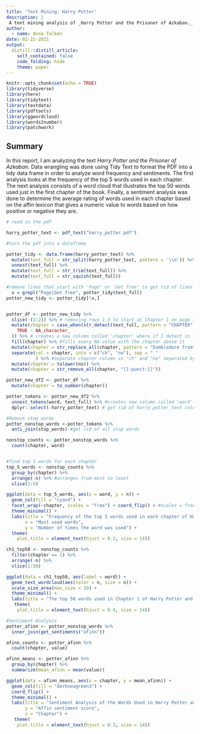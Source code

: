 ```yaml
---
title: 'Text Mining: Harry Potter'
description: |
 A text mining analysis of _Harry Potter and the Prisoner of Azkaban._ These data visualizations illustrate word frequency throughout each chapter, a wordcloud of the most used words in the first chapter and finally a lexicon is used to determine the positive and negative sentiments associated with words throughout the book.
author:
  - name: Anna Talken
date: 02-22-2021
output:
  distill::distill_article:
    self_contained: false
    code_folding: hide
    theme: paper
---
```


```r
knitr::opts_chunk$set(echo = TRUE)
library(tidyverse)
library(here)
library(tidytext)
library(textdata)
library(pdftools)
library(ggwordcloud)
library(words2number)
library(patchwork)
```

## Summary

In this report, I am analyzing the text _Harry Potter and the Prisoner of Azkaban._ Data wrangling was done using Tidy Text to format the PDF into a tidy data frame in order to analyze word frequency and sentiments. The first analysis looks at the frequency of the top 5 words used in each chapter. The next analysis consists of a word cloud that illustrates the top 50 words used just in the first chapter of the book. Finally, a sentiment analysis was done to determine the average rating of words used in each chapter based on the affin lexicon that gives a numeric value to words based on how positive or negative they are.


```r
# read in the pdf

harry_potter_text <- pdf_text("harry_potter.pdf")

#turn the pdf into a dataframe

potter_tidy <- data.frame(harry_potter_text) %>% 
  mutate(text_full = str_split(harry_potter_text, pattern = '\\n')) %>% 
  unnest(text_full) %>% 
  mutate(text_full = str_trim(text_full)) %>% 
  mutate(text_full = str_squish(text_full))

#remove lines that start with 'Page' or 'Get free' to get rid of lines that have the page number and the free ebook line...
  x = grepl("Page|Get free", potter_tidy$text_full)
potter_new_tidy <- potter_tidy[!x,] 


potter_df <- potter_new_tidy %>% 
  slice(-(1:2)) %>% # removing rows 1-3 to start at Chapter 1 on page 3
  mutate(chapter = case_when(str_detect(text_full, pattern = "CHAPTER") ~ text_full, 
    TRUE ~ NA_character_
  )) %>% # creates a new column called 'chapter' where if I detect in the text_full column the pattern 'Chapter', then exactly what is in the existing column will be in the new 'Chapter' column, everything else that doesnt have 'chapter' is considered NA in the new column
  fill(chapter) %>% #fills every NA value with the chapter above it
  mutate(chapter = str_replace_all(chapter, pattern = "Dumbledore from", replacement = "CHAPTER NINE")) %>% 
  separate(col = chapter, into = c("ch", "no"), sep = " "
           ) %>% #separate chapter column in "ch" and "no" separated by a space " "
  mutate(chapter = tolower(no)) %>% 
  mutate(chapter = str_remove_all(chapter, "[[:punct:]]"))
```


```r
potter_new_df2 <- potter_df %>% 
  mutate(chapter = to_number(chapter))
```



```r
potter_tokens <- potter_new_df2 %>% 
  unnest_tokens(word, text_full) %>% #creates new column called 'word' that unnests tokens from 'text_full"
  dplyr::select(-harry_potter_text) # get rid of harry_potter_text column

#Remove stop words
potter_nonstop_words <-potter_tokens %>% 
  anti_join(stop_words) #get rid of all stop words

nonstop_counts <- potter_nonstop_words %>% 
  count(chapter, word)


#find top 5 words for each chapter
top_5_words <- nonstop_counts %>% 
  group_by(chapter) %>% 
  arrange(-n) %>% #arranges from most to least
  slice(1:5)

ggplot(data = top_5_words, aes(x = word, y = n)) +
  geom_col(fill = "cyan4") +
  facet_wrap(~chapter, scales = "free") + coord_flip() + #scales = free means that the scale for each graph does NOT need to be the same
  theme_minimal() +
  labs(title = "Frequency of the top 5 words used in each chapter of Harry Potter and the \n Prisoner of Azkaban",
       x = "Most used words",
       y = "Number of times the word was used") +
  theme(
    plot.title = element_text(hjust = 0.2, size = 14))
```

```r
ch1_top50 <- nonstop_counts %>%  
  filter(chapter == 1) %>% 
  arrange(-n) %>% 
  slice(1:50)

ggplot(data = ch1_top50, aes(label = word)) +
  geom_text_wordcloud(aes(color = n, size = n)) +
  scale_size_area(max_size = 10) +
  theme_minimal() +
  labs(title = "The top 50 words used in Chapter 1 of Harry Potter and the \n Prisoner of Azkaban") +
   theme(
    plot.title = element_text(hjust = 0.4, size = 14))

```

```r
#Sentiment Analysis
potter_afinn <- potter_nonstop_words %>% 
  inner_join(get_sentiments("afinn"))

afinn_counts <- potter_afinn %>% 
  count(chapter, value)

afinn_means <- potter_afinn %>% 
  group_by(chapter) %>% 
  summarize(mean_afinn = mean(value))

ggplot(data = afinn_means, aes(x = chapter, y = mean_afinn)) +
  geom_col(fill = "darkseagreen3") +
  coord_flip() +
  theme_minimal() +
  labs(title = "Sentiment Analysis of the Words Used in Harry Potter and the \n Prisoner of Azkaban",
       y = "Affin sentiment score",
       x = "Chapter") +
   theme(
    plot.title = element_text(hjust = 0.3, size = 14))
```